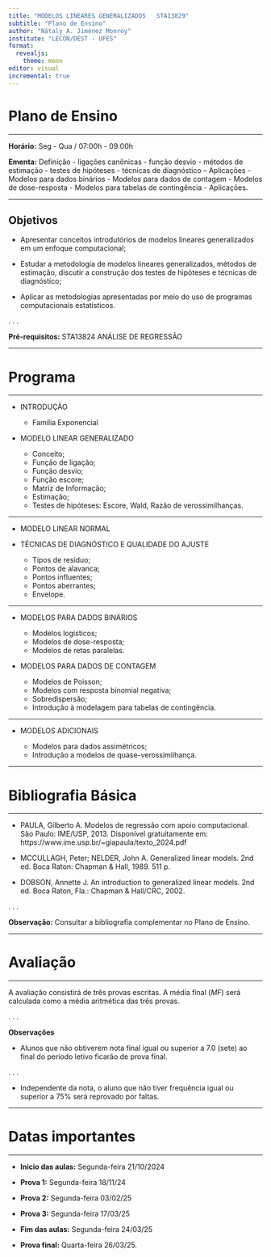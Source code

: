 ```yaml
---
title: "MODELOS LINEARES GENERALIZADOS   STA13829"
subtitle: "Plano de Ensino"
author: "Nátaly A. Jiménez Monroy"
institute: "LECON/DEST - UFES"
format: 
  revealjs:
    theme: moon
editor: visual
incremental: true  
---
```


# Plano de Ensino {transition="fade" transition-speed="slow"}

------------------------------------------------------------------------

**Horário:** Seg - Qua / 07:00h - 09:00h

**Ementa:** Definição - ligações canônicas - função desvio - métodos de estimação - testes de hipóteses - técnicas de diagnóstico – Aplicações - Modelos para dados binários - Modelos para dados de contagem - Modelos de dose-resposta - Modelos para tabelas de contingência - Aplicações.

------------------------------------------------------------------------

## Objetivos

-   Apresentar conceitos introdutórios de modelos lineares generalizados em um enfoque computacional;

-   Estudar a metodologia de modelos lineares generalizados, métodos de estimação, discutir a construção dos testes de hipóteses e técnicas de diagnóstico;

-   Aplicar as metodologias apresentadas por meio do uso de programas computacionais estatísticos.

. . .

**Pré-requisitos:** STA13824 ANÁLISE DE REGRESSÃO

------------------------------------------------------------------------

# Programa {transition="fade" transition-speed="fast"}

------------------------------------------------------------------------

-   INTRODUÇÃO

    -   Família Exponencial

-   MODELO LINEAR GENERALIZADO

    -   Conceito;
    -   Função de ligação;
    -   Função desvio;
    -   Função escore;
    -   Matriz de Informação;
    -   Estimação;
    -   Testes de hipóteses: Escore, Wald, Razão de verossimilhanças.

------------------------------------------------------------------------

-   MODELO LINEAR NORMAL

-   TÉCNICAS DE DIAGNÓSTICO E QUALIDADE DO AJUSTE

    -   Tipos de resíduo;
    -   Pontos de alavanca;
    -   Pontos influentes;
    -   Pontos aberrantes;
    -   Envelope.

------------------------------------------------------------------------

-   MODELOS PARA DADOS BINÁRIOS

    -   Modelos logísticos;
    -   Modelos de dose-resposta;
    -   Modelos de retas paralelas.

-   MODELOS PARA DADOS DE CONTAGEM

    -   Modelos de Poisson;
    -   Modelos com resposta binomial negativa;
    -   Sobredispersão;
    -   Introdução à modelagem para tabelas de contingência.
    
------------------------------------------------------------------------

-   MODELOS ADICIONAIS

    -   Modelos para dados assimétricos;
    -   Introdução a modelos de quase-verossimilhança.

------------------------------------------------------------------------

# Bibliografia Básica

------------------------------------------------------------------------

-   PAULA, Gilberto A. Modelos de regressão com apoio computacional. São Paulo: IME/USP, 2013. Disponível gratuitamente em: https://www.ime.usp.br/\~giapaula/texto_2024.pdf

-   MCCULLAGH, Peter; NELDER, John A. Generalized linear models. 2nd ed. Boca Raton: Chapman & Hall, 1989. 511 p.

-   DOBSON, Annette J. An introduction to generalized linear models. 2nd ed. Boca Raton, Fla.: Chapman & Hall/CRC, 2002.

. . .

**Observação:** Consultar a bibliografía complementar no Plano de Ensino.

------------------------------------------------------------------------

# Avaliação

------------------------------------------------------------------------

A avaliação consistirá de três provas escritas. A média final ($MF$) será calculada como a média aritmética das três provas.

. . .

**Observações**

-   Alunos que não obtiverem nota final igual ou superior a $7.0$ (sete) ao final do período letivo ficarão de prova final.

. . .

-   Independente da nota, o aluno que não tiver frequência igual ou superior a 75$\%$ será reprovado por faltas.

------------------------------------------------------------------------

# Datas importantes

------------------------------------------------------------------------

-   **Inicio das aulas:** Segunda-feira 21/10/2024

-   **Prova 1:** Segunda-feira 18/11/24

-   **Prova 2:** Segunda-feira 03/02/25

-   **Prova 3:** Segunda-feira 17/03/25

-   **Fim das aulas:** Segunda-feira 24/03/25

-   **Prova final:** Quarta-feira 26/03/25.
